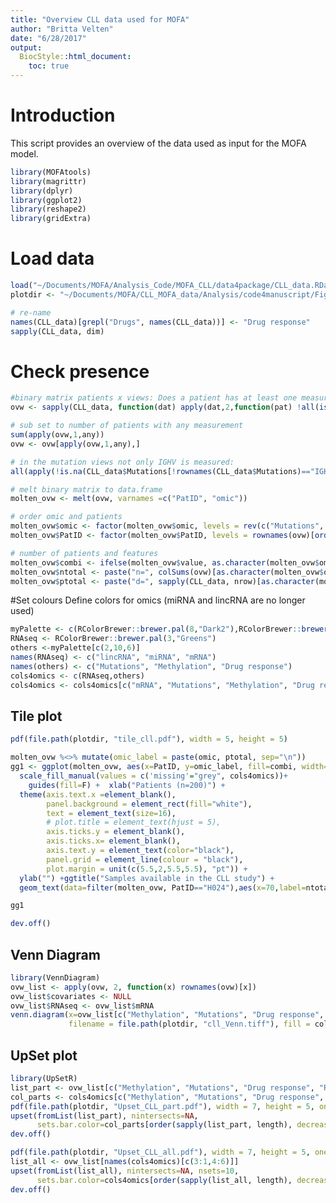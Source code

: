 ```yaml
---
title: "Overview CLL data used for MOFA"
author: "Britta Velten"
date: "6/28/2017"
output:
  BiocStyle::html_document:
    toc: true
---
```

# Introduction
This script provides an overview of the data used as input for the MOFA model.


```r
library(MOFAtools)
library(magrittr)
library(dplyr)
library(ggplot2)
library(reshape2)
library(gridExtra)
```

# Load data
```r
load("~/Documents/MOFA/Analysis_Code/MOFA_CLL/data4package/CLL_data.RData")
plotdir <- "~/Documents/MOFA/CLL_MOFA_data/Analysis/code4manuscript/Figures_CLL_overview"

# re-name
names(CLL_data)[grepl("Drugs", names(CLL_data))] <- "Drug response"
sapply(CLL_data, dim)
```

# Check presence
```r
#binary matrix patients x views: Does a patient has at least one measurement in a given view?
ovw <- sapply(CLL_data, function(dat) apply(dat,2,function(pat) !all(is.na(pat))))

# sub set to number of patients with any measurement
sum(apply(ovw,1,any))
ovw <- ovw[apply(ovw,1,any),]

# in the mutation views not only IGHV is measured:
all(apply(!is.na(CLL_data$Mutations[!rownames(CLL_data$Mutations)=="IGHV",]),2,any) == ovw[,"Mutations"])

# melt binary matrix to data.frame
molten_ovw <- melt(ovw, varnames =c("PatID", "omic"))

# order omic and patients
molten_ovw$omic <- factor(molten_ovw$omic, levels = rev(c("Mutations", "Methylation", "Drug response", "mRNA")))
molten_ovw$PatID <- factor(molten_ovw$PatID, levels = rownames(ovw)[order(rowSums(ovw), decreasing = T)])

# number of patients and features
molten_ovw$combi <- ifelse(molten_ovw$value, as.character(molten_ovw$omic), "missing")
molten_ovw$ntotal <- paste("n=", colSums(ovw)[as.character(molten_ovw$omic) ], sep="")
molten_ovw$ptotal <- paste("d=", sapply(CLL_data, nrow)[as.character(molten_ovw$omic) ], sep="")

```

#Set colours
Define colors for omics (miRNA and lincRNA are no longer used)

```r
myPalette <- c(RColorBrewer::brewer.pal(8,"Dark2"),RColorBrewer::brewer.pal(9,"Set1"))
RNAseq <- RColorBrewer::brewer.pal(3,"Greens")
others <-myPalette[c(2,10,6)]
names(RNAseq) <- c("lincRNA", "miRNA", "mRNA")
names(others) <- c("Mutations", "Methylation", "Drug response")
cols4omics <- c(RNAseq,others)
cols4omics <- cols4omics[c("mRNA", "Mutations", "Methylation", "Drug response")]
```


## Tile plot
```r
pdf(file.path(plotdir, "tile_cll.pdf"), width = 5, height = 5)

molten_ovw %<>% mutate(omic_label = paste(omic, ptotal, sep="\n"))
gg1 <- ggplot(molten_ovw, aes(x=PatID, y=omic_label, fill=combi, width=0.7, height=0.9), col="black")+geom_tile() +
  scale_fill_manual(values = c('missing'="grey", cols4omics))+
    guides(fill=F) +  xlab("Patients (n=200)") + 
  theme(axis.text.x =element_blank(),
        panel.background = element_rect(fill="white"),
        text = element_text(size=16),
        # plot.title = element_text(hjust = 5),
        axis.ticks.y = element_blank(),
        axis.ticks.x= element_blank(),
        axis.text.y = element_text(color="black"),
        panel.grid = element_line(colour = "black"),
        plot.margin = unit(c(5.5,2,5.5,5.5), "pt")) +
  ylab("") +ggtitle("Samples available in the CLL study") +
  geom_text(data=filter(molten_ovw, PatID=="H024"),aes(x=70,label=ntotal), size=6)

gg1

dev.off()
```

## Venn Diagram
```r
library(VennDiagram)
ovw_list <- apply(ovw, 2, function(x) rownames(ovw)[x])
ovw_list$covariates <- NULL
ovw_list$RNAseq <- ovw_list$mRNA
venn.diagram(x=ovw_list[c("Methylation", "Mutations", "Drug response", "RNAseq")], 
             filename = file.path(plotdir, "cll_Venn.tiff"), fill = cols4omics[c("Methylation", "Mutations", "Drug response", "mRNA")])
```


## UpSet plot
```r
library(UpSetR)
list_part <- ovw_list[c("Methylation", "Mutations", "Drug response", "RNAseq")]
col_parts <- cols4omics[c("Methylation", "Mutations", "Drug response", "mRNA")]
pdf(file.path(plotdir, "Upset_CLL_part.pdf"), width = 7, height = 5, onefile = F)
upset(fromList(list_part), nintersects=NA,
      sets.bar.color=col_parts[order(sapply(list_part, length), decreasing = T)], sets.x.label = "Number of patients")
dev.off()

pdf(file.path(plotdir, "Upset_CLL_all.pdf"), width = 7, height = 5, onefile = F)
list_all <- ovw_list[names(cols4omics)[c(3:1,4:6)]]
upset(fromList(list_all), nintersects=NA, nsets=10,
      sets.bar.color=cols4omics[order(sapply(list_all, length), decreasing = T)], sets.x.label = "Number of patients")
dev.off()
```

